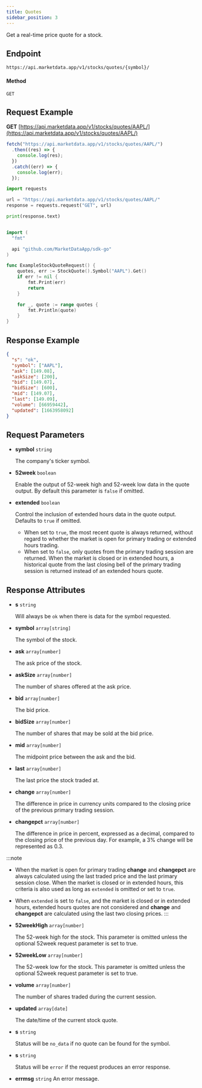 ```yaml
---
title: Quotes
sidebar_position: 3
---
```


Get a real-time price quote for a stock.


## Endpoint
```
https://api.marketdata.app/v1/stocks/quotes/{symbol}/
```
#### Method
```
GET
```
## Request Example

<Tabs>
<TabItem value="HTTP" label="HTTP" default>

**GET** [https://api.marketdata.app/v1/stocks/quotes/AAPL/](https://api.marketdata.app/v1/stocks/quotes/AAPL/)

</TabItem>
<TabItem value="NodeJS" label="NodeJS">

```js title="app.js"
fetch("https://api.marketdata.app/v1/stocks/quotes/AAPL/")
  .then((res) => {
    console.log(res);
  })
  .catch((err) => {
    console.log(err);
  });
```

</TabItem>
<TabItem value="Python" label="Python">

```python title="app.py"
import requests

url = "https://api.marketdata.app/v1/stocks/quotes/AAPL/"
response = requests.request("GET", url)

print(response.text)
```

</TabItem>
<TabItem value="Go" label="Go">

```go title="stockQuote.go"

import (
  "fmt"

  api "github.com/MarketDataApp/sdk-go"
)

func ExampleStockQuoteRequest() {
	quotes, err := StockQuote().Symbol("AAPL").Get()
	if err != nil {
		fmt.Print(err)
		return
	}

	for _, quote := range quotes {
		fmt.Println(quote)
	}
}
```
</TabItem>
</Tabs>

## Response Example

```json
{
  "s": "ok",
  "symbol": ["AAPL"],
  "ask": [149.08],
  "askSize": [200],
  "bid": [149.07],
  "bidSize": [600],
  "mid": [149.07],
  "last": [149.09],
  "volume": [66959442],
  "updated": [1663958092]
}
```

## Request Parameters

<Tabs>
<TabItem value="required" label="Required" default>

- **symbol** `string`

  The company's ticker symbol.

</TabItem>
<TabItem value="Optional" label="Optional">

- **52week** `boolean`

  Enable the output of 52-week high and 52-week low data in the quote output. By default this parameter is `false` if omitted.

- **extended** `boolean`

  Control the inclusion of extended hours data in the quote output. Defaults to `true` if omitted. 

  - When set to `true`, the most recent quote is always returned, without regard to whether the market is open for primary trading or extended hours trading.
  - When set to `false`, only quotes from the primary trading session are returned. When the market is closed or in extended hours, a historical quote from the last closing bell of the primary trading session is returned instead of an extended hours quote. 

</TabItem>
</Tabs>

## Response Attributes

<Tabs>
<TabItem value="Success" label="Success" default>

- **s** `string`

  Will always be `ok` when there is data for the symbol requested.

- **symbol** `array[string]`

  The symbol of the stock.

- **ask** `array[number]`

  The ask price of the stock.

- **askSize** `array[number]`

  The number of shares offered at the ask price.

- **bid** `array[number]`

  The bid price.

- **bidSize** `array[number]`

  The number of shares that may be sold at the bid price.

- **mid** `array[number]`

  The midpoint price between the ask and the bid.

- **last** `array[number]`

  The last price the stock traded at.

- **change** `array[number]`

  The difference in price in currency units compared to the closing price of the previous primary trading session.

- **changepct** `array[number]`

  The difference in price in percent, expressed as a decimal, compared to the closing price of the previous day. For example, a 3% change will be represented as 0.3.

:::note
  - When the market is open for primary trading **change** and **changepct** are always calculated using the last traded price and the last primary session close. When the market is closed or in extended hours, this criteria is also used as long as `extended` is omitted or set to `true`.
  - When `extended` is set to `false`, and the market is closed or in extended hours, extended hours quotes are not considered and **change** and **changepct** are calculated using the last two closing prices.
:::

- **52weekHigh** `array[number]`

  The 52-week high for the stock. This parameter is omitted unless the optional 52week request parameter is set to true.

- **52weekLow** `array[number]`

  The 52-week low for the stock. This parameter is omitted unless the optional 52week request parameter is set to true.

- **volume** `array[number]`

  The number of shares traded during the current session.

- **updated** `array[date]`

  The date/time of the current stock quote.

</TabItem>
<TabItem value="NoData" label="No Data">

- **s** `string`

  Status will be `no_data` if no quote can be found for the symbol.

</TabItem>
<TabItem value="Error" label="Error">

- **s** `string`

  Status will be `error` if the request produces an error response.

- **errmsg** `string`
  An error message.

</TabItem>
</Tabs>
